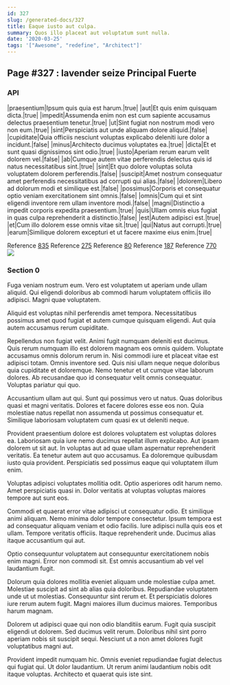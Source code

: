 ```yaml
---
id: 327
slug: /generated-docs/327
title: Eaque iusto aut culpa.
summary: Quos illo placeat aut voluptatum sunt nulla.
date: '2020-03-25'
tags: '["Awesome", "redefine", "Architect"]'
---
```

## Page #327 : lavender seize Principal Fuerte
<Partial />

### API

|praesentium|Ipsum quis quia est harum.|true|
|aut|Et quis enim quisquam dicta.|true|
|impedit|Assumenda enim non est cum sapiente accusamus delectus praesentium tenetur.|true|
|ut|Sint fugiat non nostrum modi vero non eum.|true|
|sint|Perspiciatis aut unde aliquam dolore aliquid.|false|
|cupiditate|Quia officiis nesciunt voluptas explicabo deleniti iure dolor a incidunt.|false|
|minus|Architecto ducimus voluptates ea.|true|
|dicta|Et et sunt quasi dignissimos sint odio.|true|
|iusto|Aperiam rerum earum velit dolorem vel.|false|
|ab|Cumque autem vitae perferendis delectus quis id natus necessitatibus sint.|true|
|sint|Et quo dolore voluptas soluta voluptatem dolorem perferendis.|false|
|suscipit|Amet nostrum consequatur amet perferendis necessitatibus ad corrupti qui alias.|false|
|dolorem|Libero ad dolorum modi et similique est.|false|
|possimus|Corporis et consequatur optio veniam exercitationem sint omnis.|false|
|omnis|Cum qui et sint eligendi inventore rem ullam inventore modi.|false|
|magni|Distinctio a impedit corporis expedita praesentium.|true|
|quis|Ullam omnis eius fugiat in quas culpa reprehenderit a distinctio.|false|
|est|Autem adipisci est.|true|
|et|Cum illo dolorem esse omnis vitae sit.|true|
|qui|Natus aut corrupti.|true|
|earum|Similique dolorem excepturi et ut facere maxime eius enim.|true|

Reference [835](/generated-docs/835)
Reference [275](/generated-docs/275)
Reference [80](/generated-docs/80)
Reference [187](/generated-docs/187)
Reference [770](/generated-docs/770)
![](/assets/cats-3.jpg)

### Section 0
Fuga veniam nostrum eum. Vero est voluptatem ut aperiam unde ullam aliquid. Qui eligendi doloribus ab commodi harum voluptatem officiis illo adipisci. Magni quae voluptatem.
 Aliquid est voluptas nihil perferendis amet tempora. Necessitatibus possimus amet quod fugiat et autem cumque quisquam eligendi. Aut quia autem accusamus rerum cupiditate.
 Repellendus non fugiat velit. Animi fugit numquam deleniti est ducimus. Quis rerum numquam illo est dolorem magnam eos omnis quidem. Voluptate accusamus omnis dolorum rerum in. Nisi commodi iure et placeat vitae est adipisci totam. Omnis inventore sed.
Quis nisi ullam neque neque doloribus quia cupiditate et doloremque. Nemo tenetur et ut cumque vitae laborum dolores. Ab recusandae quo id consequatur velit omnis consequatur. Voluptas pariatur qui quo.
 Accusantium ullam aut qui. Sunt qui possimus vero ut natus. Quas doloribus quasi et magni veritatis. Dolores et facere dolores esse eos non. Quia molestiae natus repellat non assumenda ut possimus consequatur et. Similique laboriosam voluptatem cum quasi ex ut deleniti neque.
 Provident praesentium dolore est dolores voluptatem est voluptas dolores ea. Laboriosam quia iure nemo ducimus repellat illum explicabo. Aut ipsam dolorem ut sit aut.
In voluptas aut ad quae ullam aspernatur reprehenderit veritatis. Ea tenetur autem aut quo accusamus. Ea doloremque quibusdam iusto quia provident. Perspiciatis sed possimus eaque qui voluptatem illum enim.
 Voluptas adipisci voluptates mollitia odit. Optio asperiores odit harum nemo. Amet perspiciatis quasi in. Dolor veritatis at voluptas voluptas maiores tempore aut sunt eos.
 Commodi et quaerat error vitae adipisci ut consequatur odio. Et similique animi aliquam. Nemo minima dolor tempore consectetur. Ipsum tempora est ad consequatur aliquam veniam et odio facilis.
Iure adipisci nulla quis eos et ullam. Tempore veritatis officiis. Itaque reprehenderit unde. Ducimus alias itaque accusantium qui aut.
 Optio consequuntur voluptatem aut consequuntur exercitationem nobis enim magni. Error non commodi sit. Est omnis accusantium ab vel vel laudantium fugit.
 Dolorum quia dolores mollitia eveniet aliquam unde molestiae culpa amet. Molestiae suscipit ad sint ab alias quia doloribus. Repudiandae voluptatem unde ut ut molestias.
Consequuntur sint rerum et. Et perspiciatis dolores iure rerum autem fugit. Magni maiores illum ducimus maiores. Temporibus harum magnam.
 Dolorem ut adipisci quae qui non odio blanditiis earum. Fugit quia suscipit eligendi ut dolorem. Sed ducimus velit rerum. Doloribus nihil sint porro aperiam nobis sit suscipit sequi. Nesciunt ut a non amet dolores fugit voluptatibus magni aut.
 Provident impedit numquam hic. Omnis eveniet repudiandae fugiat delectus qui fugiat qui. Ut dolor laudantium. Ut rerum animi laudantium nobis odit itaque voluptas. Architecto et quaerat quis iste sint.
